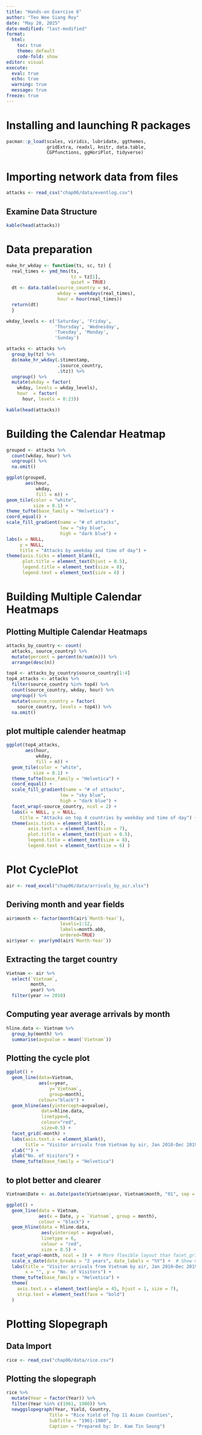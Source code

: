 ```yaml
---
title: "Hands-on Exercise 6"
author: "Teo Wee Siang Roy"
date: "May 20, 2025"
date-modified: "last-modified"
format:
  html:
    toc: true
    theme: default
    code-fold: show
editor: visual
execute:
  eval: true
  echo: true
  warning: true
  message: true
freeze: true
---
```


# Installing and launching R packages

```r
pacman::p_load(scales, viridis, lubridate, ggthemes,
               gridExtra, readxl, knitr, data.table,
               CGPfunctions, ggHoriPlot, tidyverse)
```

# Importing network data from files

```r
attacks <- read_csv("chap06/data/eventlog.csv")
```

## Examine Data Structure
```r
kable(head(attacks))


```

# Data preparation
```r
make_hr_wkday <- function(ts, sc, tz) {
  real_times <- ymd_hms(ts, 
                        tz = tz[1], 
                        quiet = TRUE)
  dt <- data.table(source_country = sc,
                   wkday = weekdays(real_times),
                   hour = hour(real_times))
  return(dt)
  }

```

```r
wkday_levels <- c('Saturday', 'Friday', 
                  'Thursday', 'Wednesday', 
                  'Tuesday', 'Monday', 
                  'Sunday')

attacks <- attacks %>%
  group_by(tz) %>%
  do(make_hr_wkday(.$timestamp, 
                   .$source_country, 
                   .$tz)) %>% 
  ungroup() %>% 
  mutate(wkday = factor(
    wkday, levels = wkday_levels),
    hour  = factor(
      hour, levels = 0:23))
```


```r
kable(head(attacks))

```



# Building the Calendar Heatmap
```r
grouped <- attacks %>% 
  count(wkday, hour) %>% 
  ungroup() %>%
  na.omit()

ggplot(grouped, 
       aes(hour, 
           wkday, 
           fill = n)) + 
geom_tile(color = "white", 
          size = 0.1) + 
theme_tufte(base_family = "Helvetica") + 
coord_equal() +
scale_fill_gradient(name = "# of attacks",
                    low = "sky blue", 
                    high = "dark blue") +
labs(x = NULL, 
     y = NULL, 
     title = "Attacks by weekday and time of day") +
theme(axis.ticks = element_blank(),
      plot.title = element_text(hjust = 0.5),
      legend.title = element_text(size = 8),
      legend.text = element_text(size = 6) )
```

# Building Multiple Calendar Heatmaps

## Plotting Multiple Calendar Heatmaps
```r
attacks_by_country <- count(
  attacks, source_country) %>%
  mutate(percent = percent(n/sum(n))) %>%
  arrange(desc(n))
```

```r
top4 <- attacks_by_country$source_country[1:4]
top4_attacks <- attacks %>%
  filter(source_country %in% top4) %>%
  count(source_country, wkday, hour) %>%
  ungroup() %>%
  mutate(source_country = factor(
    source_country, levels = top4)) %>%
  na.omit()
```

## plot multiple calender heatmap
```r
ggplot(top4_attacks, 
       aes(hour, 
           wkday, 
           fill = n)) + 
  geom_tile(color = "white", 
          size = 0.1) + 
  theme_tufte(base_family = "Helvetica") + 
  coord_equal() +
  scale_fill_gradient(name = "# of attacks",
                    low = "sky blue", 
                    high = "dark blue") +
  facet_wrap(~source_country, ncol = 2) +
  labs(x = NULL, y = NULL, 
     title = "Attacks on top 4 countries by weekday and time of day") +
  theme(axis.ticks = element_blank(),
        axis.text.x = element_text(size = 7),
        plot.title = element_text(hjust = 0.5),
        legend.title = element_text(size = 8),
        legend.text = element_text(size = 6) )
```

# Plot CyclePlot

```r
air <- read_excel("chap06/data/arrivals_by_air.xlsx")
```

## Deriving month and year fields

```r
air$month <- factor(month(air$`Month-Year`), 
                    levels=1:12, 
                    labels=month.abb, 
                    ordered=TRUE) 
air$year <- year(ymd(air$`Month-Year`))

```

## Extracting the target country

```r
Vietnam <- air %>% 
  select(`Vietnam`, 
         month, 
         year) %>%
  filter(year >= 2010)
```

## Computing year average arrivals by month
```r
hline.data <- Vietnam %>% 
  group_by(month) %>%
  summarise(avgvalue = mean(`Vietnam`))


```

## Plotting the cycle plot
```r
ggplot() + 
  geom_line(data=Vietnam,
            aes(x=year, 
                y=`Vietnam`, 
                group=month), 
            colour="black") +
  geom_hline(aes(yintercept=avgvalue), 
             data=hline.data, 
             linetype=6, 
             colour="red", 
             size=0.5) + 
  facet_grid(~month) +
  labs(axis.text.x = element_blank(),
       title = "Visitor arrivals from Vietnam by air, Jan 2010-Dec 2019") +
  xlab("") +
  ylab("No. of Visitors") +
  theme_tufte(base_family = "Helvetica")
```
## to plot better and clearer 

```r
Vietnam$Date <- as.Date(paste(Vietnam$year, Vietnam$month, "01", sep = "-"), format = "%Y-%B-%d")

ggplot() + 
  geom_line(data = Vietnam,
            aes(x = Date, y = `Vietnam`, group = month),
            colour = "black") +
  geom_hline(data = hline.data,
             aes(yintercept = avgvalue),
             linetype = 6,
             colour = "red",
             size = 0.5) +
  facet_wrap(~month, ncol = 3) +  # More flexible layout than facet_grid
  scale_x_date(date_breaks = "2 years", date_labels = "%Y") +  # Show more x labels
  labs(title = "Visitor arrivals from Vietnam by air, Jan 2010–Dec 2019",
       x = "", y = "No. of Visitors") +
  theme_tufte(base_family = "Helvetica") +
  theme(
    axis.text.x = element_text(angle = 45, hjust = 1, size = 7),
    strip.text = element_text(face = "bold")
  )
```

# Plotting Slopegraph

## Data Import
```r
rice <- read_csv("chap06/data/rice.csv")
```

##  Plotting the slopegraph
```r
rice %>% 
  mutate(Year = factor(Year)) %>%
  filter(Year %in% c(1961, 1980)) %>%
  newggslopegraph(Year, Yield, Country,
                Title = "Rice Yield of Top 11 Asian Counties",
                SubTitle = "1961-1980",
                Caption = "Prepared by: Dr. Kam Tin Seong")
```

















